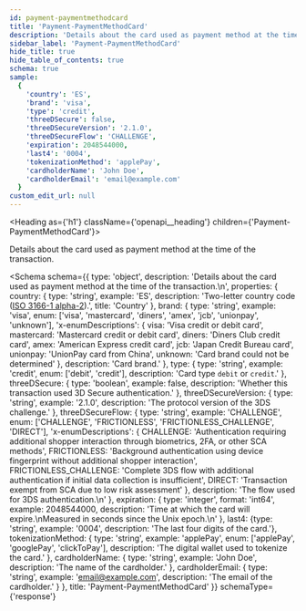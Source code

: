 ```yaml
---
id: payment-paymentmethodcard
title: 'Payment-PaymentMethodCard'
description: 'Details about the card used as payment method at the time of the transaction.'
sidebar_label: 'Payment-PaymentMethodCard'
hide_title: true
hide_table_of_contents: true
schema: true
sample:
  {
    'country': 'ES',
    'brand': 'visa',
    'type': 'credit',
    'threeDSecure': false,
    'threeDSecureVersion': '2.1.0',
    'threeDSecureFlow': 'CHALLENGE',
    'expiration': 2048544000,
    'last4': '0004',
    'tokenizationMethod': 'applePay',
    'cardholderName': 'John Doe',
    'cardholderEmail': 'email@example.com'
  }
custom_edit_url: null
---
```



<Heading as={'h1'} className={'openapi__heading'} children={'Payment-PaymentMethodCard'}></Heading>

Details about the card used as payment method at the time of the transaction.

<Schema
  schema={{
    type: 'object',
    description: 'Details about the card used as payment method at the time of the transaction.\n',
    properties: {
      country: {
        type: 'string',
        example: 'ES',
        description:
          'Two-letter country code ([ISO 3166-1 alpha-2](https://en.wikipedia.org/wiki/ISO_3166-1_alpha-2)).',
        title: 'Country'
      },
      brand: {
        type: 'string',
        example: 'visa',
        enum: ['visa', 'mastercard', 'diners', 'amex', 'jcb', 'unionpay', 'unknown'],
        'x-enumDescriptions': {
          visa: 'Visa credit or debit card',
          mastercard: 'Mastercard credit or debit card',
          diners: 'Diners Club credit card',
          amex: 'American Express credit card',
          jcb: 'Japan Credit Bureau card',
          unionpay: 'UnionPay card from China',
          unknown: 'Card brand could not be determined'
        },
        description: 'Card brand.'
      },
      type: {
        type: 'string',
        example: 'credit',
        enum: ['debit', 'credit'],
        description: 'Card type `debit` or `credit`.'
      },
      threeDSecure: {
        type: 'boolean',
        example: false,
        description: 'Whether this transaction used 3D Secure authentication.'
      },
      threeDSecureVersion: {
        type: 'string',
        example: '2.1.0',
        description: 'The protocol version of the 3DS challenge.'
      },
      threeDSecureFlow: {
        type: 'string',
        example: 'CHALLENGE',
        enum: ['CHALLENGE', 'FRICTIONLESS', 'FRICTIONLESS_CHALLENGE', 'DIRECT'],
        'x-enumDescriptions': {
          CHALLENGE:
            'Authentication requiring additional shopper interaction through biometrics, 2FA, or other SCA methods',
          FRICTIONLESS:
            'Background authentication using device fingerprint without additional shopper interaction',
          FRICTIONLESS_CHALLENGE:
            'Complete 3DS flow with additional authentication if initial data collection is insufficient',
          DIRECT: 'Transaction exempt from SCA due to low risk assessment'
        },
        description: 'The flow used for 3DS authentication.\n'
      },
      expiration: {
        type: 'integer',
        format: 'int64',
        example: 2048544000,
        description:
          'Time at which the card will expire.\nMeasured in seconds since the Unix epoch.\n'
      },
      last4: {type: 'string', example: '0004', description: 'The last four digits of the card.'},
      tokenizationMethod: {
        type: 'string',
        example: 'applePay',
        enum: ['applePay', 'googlePay', 'clickToPay'],
        description: 'The digital wallet used to tokenize the card.'
      },
      cardholderName: {
        type: 'string',
        example: 'John Doe',
        description: 'The name of the cardholder.'
      },
      cardholderEmail: {
        type: 'string',
        example: 'email@example.com',
        description: 'The email of the cardholder.'
      }
    },
    title: 'Payment-PaymentMethodCard'
  }}
  schemaType={'response'}
></Schema>
